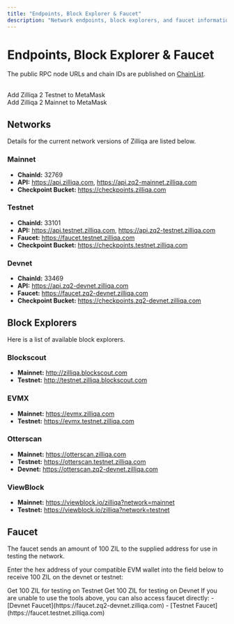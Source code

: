```yaml
---
title: "Endpoints, Block Explorer & Faucet"
description: "Network endpoints, block explorers, and faucet information for Zilliqa 2.0"
---
```


# Endpoints, Block Explorer & Faucet

The public RPC node URLs and chain IDs are published on [ChainList](https://chainlist.org/?search=zilliqa&testnets=true).

<br />

<Card title="Add Zilliqa 2 Testnet" icon="link" href="#" id="addZilliqaPTChainButton">
Add Zilliqa 2 Testnet to MetaMask
</Card>

<br />

<Card title="Add Zilliqa 2 Mainnet" icon="link" href="#" id="addZilliqaPMChainButton">
Add Zilliqa 2 Mainnet to MetaMask  
</Card>

<br />

## Networks

Details for the current network versions of Zilliqa are listed below.

### Mainnet
- **ChainId:** 32769
- **API:** https://api.zilliqa.com, https://api.zq2-mainnet.zilliqa.com
- **Checkpoint Bucket:** https://checkpoints.zilliqa.com

### Testnet
- **ChainId:** 33101
- **API:** https://api.testnet.zilliqa.com, https://api.zq2-testnet.zilliqa.com
- **Faucet:** https://faucet.testnet.zilliqa.com
- **Checkpoint Bucket:** https://checkpoints.testnet.zilliqa.com

### Devnet
- **ChainId:** 33469
- **API:** https://api.zq2-devnet.zilliqa.com
- **Faucet:** https://faucet.zq2-devnet.zilliqa.com
- **Checkpoint Bucket:** https://checkpoints.zq2-devnet.zilliqa.com

## Block Explorers

Here is a list of available block explorers.

### Blockscout
- **Mainnet:** http://zilliqa.blockscout.com
- **Testnet:** http://testnet.zilliqa.blockscout.com

### EVMX
- **Mainnet:** https://evmx.zilliqa.com
- **Testnet:** https://evmx.testnet.zilliqa.com

### Otterscan
- **Mainnet:** https://otterscan.zilliqa.com
- **Testnet:** https://otterscan.testnet.zilliqa.com
- **Devnet:** https://otterscan.zq2-devnet.zilliqa.com

### ViewBlock
- **Mainnet:** https://viewblock.io/zilliqa?network=mainnet
- **Testnet:** https://viewblock.io/zilliqa?network=testnet

## Faucet

The faucet sends an amount of 100 ZIL to the supplied address for use in testing the network.

Enter the hex address of your compatible EVM wallet into the field below to receive 100 ZIL on the devnet or testnet:

<CardGroup cols={2}>
  <Card title="Testnet Faucet" icon="droplet" href="https://faucet.testnet.zilliqa.com">
    Get 100 ZIL for testing on Testnet
  </Card>
  
  <Card title="Devnet Faucet" icon="droplet" href="https://faucet.zq2-devnet.zilliqa.com">
    Get 100 ZIL for testing on Devnet
  </Card>
</CardGroup>

<Note>
If you are unable to use the tools above, you can also access faucet directly:
- [Devnet Faucet](https://faucet.zq2-devnet.zilliqa.com)
- [Testnet Faucet](https://faucet.testnet.zilliqa.com)
</Note>